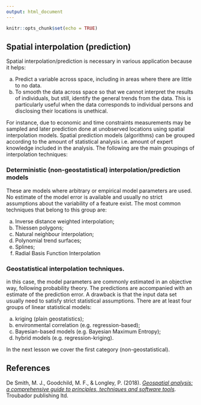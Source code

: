 ```yaml
---
output: html_document
---
```


```r
knitr::opts_chunk$set(echo = TRUE)
```

## Spatial interpolation (prediction)

Spatial interpolation/prediction is necessary in various application because it helps:

  a. Predict a variable across space, including in areas where there are little to no data.
  b. To smooth the data across space so that we cannot interpret the results of individuals, but still, identify the general trends from the data. This is particularly useful when the data corresponds to individual persons and disclosing their locations is unethical.
  
For instance, due to economic and time constraints measurements may be sampled and later prediction done at unobserved locations using spatial interpolation models. Spatial prediction models (algorithms) can be grouped according to the amount of statistical analysis i.e. amount of expert knowledge included in the analysis. The following are the main groupings of interpolation techniques:

### Deterministic (non-geostatistical) interpolation/prediction models 

These are models where arbitrary or empirical model parameters are used. No estimate of the model error is available and usually no strict assumptions about the variability of a feature exist. The most common techniques that belong to this group are:

  a. Inverse distance weighted interpolation;
  b. Thiessen polygons;
  c. Natural neighbour interpolation;
  d. Polynomial trend surfaces;
  e. Splines;
  f. Radial Basis Function Interpolation

### Geostatistical interpolation techniques.

in this case, the model parameters are commonly estimated in an objective way, following probability theory. The predictions are accompanied with an estimate of the prediction error. A drawback is that the input data set usually need to satisfy strict statistical assumptions. There are at least four groups of linear statistical models:

  a. kriging (plain geostatistics);
  b. environmental correlation (e.g. regression-based);
  c. Bayesian-based models (e.g. Bayesian Maximum Entropy);
  d. hybrid models (e.g. regression-kriging).
  
In the next lesson we cover the first category (non-geostatistical).

## References

De Smith, M. J., Goodchild, M. F., & Longley, P. (2018). [*Geospatial analysis: a comprehensive guide to principles, techniques and software tools*](https://www.spatialanalysisonline.com/HTML/index.html). Troubador publishing ltd.

